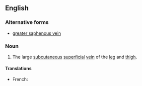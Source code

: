 ==English==

===Alternative forms===
* [[greater saphenous vein]]

===Noun===
{{en-noun}}
{{wikipedia}}

# {{context|anatomy|lang=en}} The large [[subcutaneous]] [[superficial]] [[vein]] of the [[leg]] and [[thigh]].

====Translations====
{{trans-top|}}
* French: {{t-|fr|veine grande saphène|f}}
{{trans-mid}}
{{trans-bottom}}